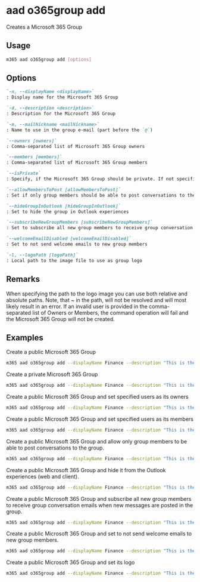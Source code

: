 
# aad o365group add

Creates a Microsoft 365 Group

## Usage

```sh
m365 aad o365group add [options]
```

## Options

```md defintion-list
`-n, --displayName <displayName>`
: Display name for the Microsoft 365 Group

`-d, --description <description>`
: Description for the Microsoft 365 Group

`-m, --mailNickname <mailNickname>`
: Name to use in the group e-mail (part before the `@`)

`--owners [owners]`
: Comma-separated list of Microsoft 365 Group owners

`--members [members]`
: Comma-separated list of Microsoft 365 Group members

`--isPrivate`
: Specify, if the Microsoft 365 Group should be private. If not specified, will create a public group (default)

`--allowMembersToPost [allowMembersToPost]`
: Set if only group members should be able to post conversations to the group

`--hideGroupInOutlook [hideGroupInOutlook]`
: Set to hide the group in Outlook experiences

`--subscribeNewGroupMembers [subscribeNewGroupMembers]`
: Set to subscribe all new group members to receive group conversation emails when new messages are posted in the group

`--welcomeEmailDisabled [welcomeEmailDisabled]`
: Set to not send welcome emails to new group members

`-l, --logoPath [logoPath]`
: Local path to the image file to use as group logo
```

<Global />

## Remarks

When specifying the path to the logo image you can use both relative and absolute paths. Note, that ~ in the path, will not be resolved and will most likely result in an error.
If an invalid user is provided in the comma-separated list of Owners or Members, the command operation will fail and the Microsoft 365 Group will not be created.

## Examples

Create a public Microsoft 365 Group

```sh
m365 aad o365group add --displayName Finance --description "This is the Contoso Finance Group. Please come here and check out the latest news, posts, files, and more." --mailNickname finance
```

Create a private Microsoft 365 Group

```sh
m365 aad o365group add --displayName Finance --description "This is the Contoso Finance Group. Please come here and check out the latest news, posts, files, and more." --mailNickname finance --isPrivate
```

Create a public Microsoft 365 Group and set specified users as its owners

```sh
m365 aad o365group add --displayName Finance --description "This is the Contoso Finance Group. Please come here and check out the latest news, posts, files, and more." --mailNickname finance --owners "DebraB@contoso.onmicrosoft.com,DiegoS@contoso.onmicrosoft.com"
```

Create a public Microsoft 365 Group and set specified users as its members

```sh
m365 aad o365group add --displayName Finance --description "This is the Contoso Finance Group. Please come here and check out the latest news, posts, files, and more." --mailNickname finance --members "DebraB@contoso.onmicrosoft.com,DiegoS@contoso.onmicrosoft.com"
```

Create a public Microsoft 365 Group and allow only group members to be able to post conversations to the group.

```sh
m365 aad o365group add --displayName Finance --description "This is the Contoso Finance Group. Please come here and check out the latest news, posts, files, and more." --mailNickname finance --allowMembersToPost
```

Create a public Microsoft 365 Group and hide it from the Outlook experiences (web and client).

```sh
m365 aad o365group add --displayName Finance --description "This is the Contoso Finance Group. Please come here and check out the latest news, posts, files, and more." --mailNickname finance --hideGroupInOutlook
```

Create a public Microsoft 365 Group and subscribe all new group members to receive group conversation emails when new messages are posted in the group.

```sh
m365 aad o365group add --displayName Finance --description "This is the Contoso Finance Group. Please come here and check out the latest news, posts, files, and more." --mailNickname finance --subscribeNewGroupMembers
```

Create a public Microsoft 365 Group and set to not send welcome emails to new group members.

```sh
m365 aad o365group add --displayName Finance --description "This is the Contoso Finance Group. Please come here and check out the latest news, posts, files, and more." --mailNickname finance --welcomeEmailDisabled
```

Create a public Microsoft 365 Group and set its logo

```sh
m365 aad o365group add --displayName Finance --description "This is the Contoso Finance Group. Please come here and check out the latest news, posts, files, and more." --mailNickname finance --logoPath images/logo.png
```
